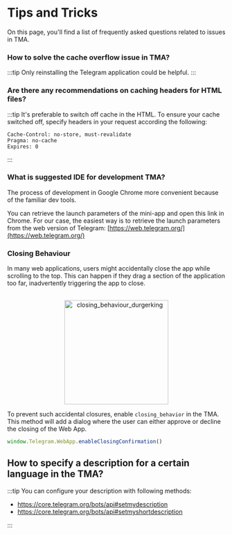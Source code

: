 # Tips and Tricks

On this page, you'll find a list of frequently asked questions related to issues in TMA.

### How to solve the cache overflow issue in TMA?

:::tip
Only reinstalling the Telegram application could be helpful.
:::

### Are there any recommendations on caching headers for HTML files?

:::tip
It's preferable to switch off cache in the HTML. To ensure your cache switched off, specify headers in your request according the following:

```curl
Cache-Control: no-store, must-revalidate
Pragma: no-cache
Expires: 0
```

:::

### What is suggested IDE for development TMA?

The process of development in Google Chrome more convenient because of the familiar dev tools.

You can retrieve the launch parameters of the mini-app and open this link in Chrome. For our case, the easiest way is to retrieve the launch parameters from the web version of Telegram: [https://web.telegram.org/](https://web.telegram.org/)

### Closing Behaviour

In many web applications, users might accidentally close the app while scrolling to the top. This can happen if they drag a section of the application too far, inadvertently triggering the app to close.

<p align="center">
    <br />
    <img width="240" src="/img/docs/telegram-apps/closing-behaviour.svg" alt="closing_behaviour_durgerking" />
    <br />
</p>

To prevent such accidental closures, enable `closing_behavior` in the TMA. This method will add a dialog where the user can either approve or decline the closing of the Web App.

```typescript
window.Telegram.WebApp.enableClosingConfirmation()
```

## How to specify a description for a certain language in the TMA?

:::tip
You can configure your description with following methods:

- https://core.telegram.org/bots/api#setmydescription
- https://core.telegram.org/bots/api#setmyshortdescription

:::
